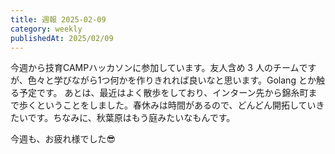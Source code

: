 ```yaml
---
title: 週報 2025-02-09
category: weekly
publishedAt: 2025/02/09
---
```


今週から技育CAMPハッカソンに参加しています。友人含め 3 人のチームですが、色々と学びながら1つ何かを作りきれれば良いなと思います。Golang とか触る予定です。
あとは、最近はよく散歩をしており、インターン先から錦糸町まで歩くということをしました。春休みは時間があるので、どんどん開拓していきたいです。ちなみに、秋葉原はもう庭みたいなもんです。

今週も、お疲れ様でした😎
